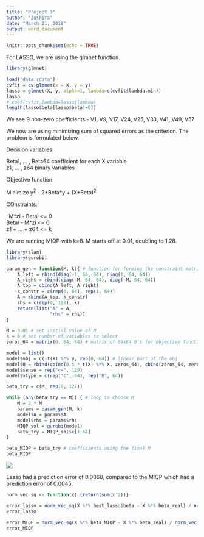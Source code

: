 ---
title: "Project 3"
author: "Jushira"
date: "March 21, 2018"
output: word_document
---

```{r setup, include=FALSE}
knitr::opts_chunk$set(echo = TRUE)
```

For LASSO, we are using the glmnet function.

```{r}
library(glmnet)

load('data.rdata')
cvfit = cv.glmnet(x = X, y = y)
lasso = glmnet(X, y, alpha=1, lambda=c(cvfit$lambda.min))
lasso
# coef(cvfit,lambda=lasso$lambda)
length(lasso$beta[lasso$beta!=0])
```

We see 9 non-zero coefficients - V1, V9, V17, V24, V25, V33, V41, V49, V57

We now are using minimizing sum of squared errors as the criterion. The problem is formulated below.

Decision variables:

Beta1, ... , Beta64 coefficient for each X variable  
z1, ... , z64 binary variables

Objective function:

Minimize
y^2^ - 2\*Beta\*y + (X\*Beta)^2^

COnstraints:

-M\*zi - Betai <= 0  
Betai - M\*zi <= 0  
z1 + ... + z64 <= k

We are running MIQP with k=8. M starts off at 0.01, doubling to 1.28.

```{r}
library(slam)
library(gurobi)

param_gen = function(M, k){ # function for forming the constraint matrix
    A_left = rbind(diag(-1, 64, 64), diag(1, 64, 64))
    A_right = rbind(diag(-M, 64, 64), diag(-M, 64, 64))
    A_top = cbind(A_left, A_right)
    k_constr = c(rep(0, 64), rep(1, 64))
    A = rbind(A_top, k_constr)
    rhs = c(rep(0, 128), k)
    return(list("A" = A, 
                "rhs" = rhs))
}

M = 0.01 # set initial value of M
k = 8 # set number of variables to select
zeros_64 = matrix(0, 64, 64) # matrix of 64x64 0's for objective function

model = list()
model$obj = c(-t(X) %*% y, rep(0, 64)) # linear part of the obj
model$Q = rbind(cbind(0.5 * t(X) %*% X, zeros_64), cbind(zeros_64, zeros_64)) # quadratic part of the obj
model$sense = rep("<=", 129)
model$vtype = c(rep("C", 64), rep("B", 64))

beta_try = c(M, rep(0, 127))

while (any(beta_try == M)) { # loop to choose M
    M = 2 * M
    params = param_gen(M, k)
    model$A = params$A
    model$rhs = params$rhs
    MIQP_sol = gurobi(model)
    beta_try = MIQP_sol$x[1:64]
}

beta_MIQP = beta_try # coefficients using the final M
beta_MIQP
```
  
![](proj3_q3.PNG)
  
Lasso had a prediction error of 0.0068, compared to the MIQP which had a prediction error of 0.0045.
```{r}
norm_vec_sq <- function(x) {return(sum(x^2))}

error_lasso = norm_vec_sq(X %*% best_lasso$beta - X %*% beta_real) / norm_vec_sq(X %*% beta_real)
error_lasso

error_MIQP = norm_vec_sq(X %*% beta_MIQP - X %*% beta_real) / norm_vec_sq(X %*% beta_real)
error_MIQP
```
